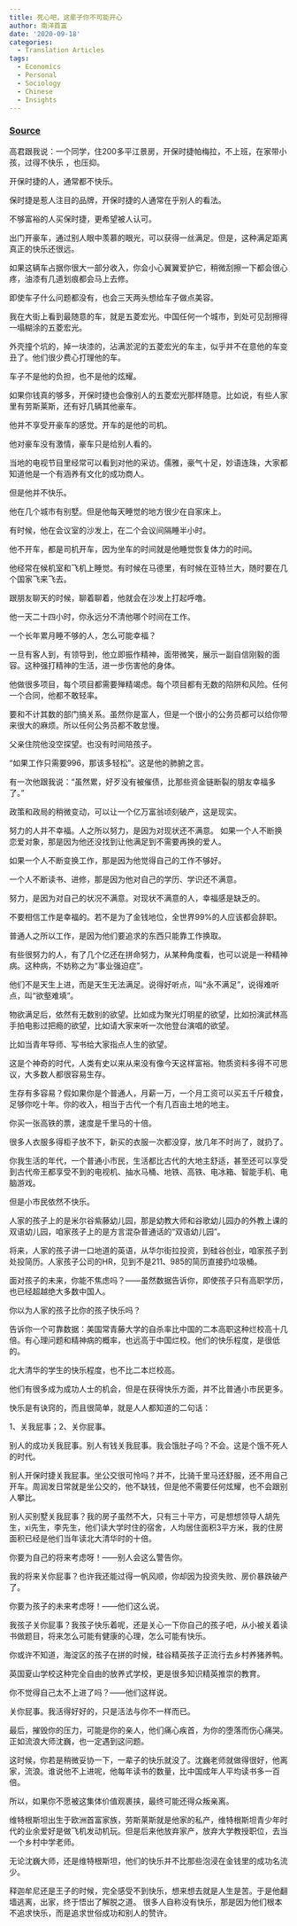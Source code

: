 ```yaml
---
title: 死心吧，这辈子你不可能开心
author: 南洋首富
date: '2020-09-18'
categories:
  - Translation Articles
tags:
  - Economics
  - Personal
  - Sociology
  - Chinese
  - Insights
---
```



### [Source](https://freewechat.com/a/MzU2NTgwOTE0MQ==/2247484737/1)


高君跟我说：一个同学，住200多平江景房，开保时捷帕梅拉，不上班，在家带小孩，过得不快乐 ，也压抑。


开保时捷的人，通常都不快乐。

保时捷是惹人注目的品牌，开保时捷的人通常在乎别人的看法。

不够富裕的人买保时捷，更希望被人认可。

出门开豪车，通过别人眼中羡慕的眼光，可以获得一丝满足。但是，这种满足距离真正的快乐还很远。

如果这辆车占据你很大一部分收入，你会小心翼翼爱护它，稍微刮擦一下都会很心疼，油漆有几道划痕都会马上去修。


即使车子什么问题都没有，也会三天两头想给车子做点美容。

我在大街上看到最随意的车，就是五菱宏光。中国任何一个城市，到处可见刮擦得一塌糊涂的五菱宏光。

外壳撞个坑的，掉一块漆的，沾满淤泥的五菱宏光的车主，似乎并不在意他的车变丑了。他们很少费心打理他的车。

车子不是他的负担，也不是他的炫耀。

如果你钱真的够多，开保时捷也会像别人的五菱宏光那样随意。比如说，有些人家里有劳斯莱斯，还有好几辆其他豪车。

他并不享受开豪车的感觉。开车的是他的司机。

他对豪车没有激情，豪车只是给别人看的。

当地的电视节目里经常可以看到对他的采访。儒雅，豪气十足，妙语连珠，大家都知道他是一个有涵养有文化的成功商人。

但是他并不快乐。

他在几个城市有别墅。但是他每天睡觉的地方很少在自家床上。

有时候，他在会议室的沙发上，在二个会议间隔睡半小时。

他不开车，都是司机开车，因为坐车的时间就是他睡觉恢复体力的时间。

他经常在候机室和飞机上睡觉。有时候在马德里，有时候在亚特兰大，随时要在几个国家飞来飞去。

跟朋友聊天的时候，聊着聊着，他就会在沙发上打起呼噜。

他一天二十四小时，你永远分不清他哪个时间在工作。

一个长年累月睡不够的人，怎么可能幸福？





一旦有客人到，有领导到，他立即振作精神，面带微笑，展示一副自信刚毅的面容。这种强打精神的生活，进一步伤害他的身体。

他做很多项目，每个项目都需要殚精竭虑。每个项目都有无数的陷阱和风险。任何一个合同，他都不敢轻率。

要和不计其数的部门搞关系。虽然你是富人，但是一个很小的公务员都可以给你带来很大的麻烦。所以任何公务员都不敢怠慢。

父亲住院他没空探望。也没有时间陪孩子。

“如果工作只需要996，那该多轻松”。这是他的肺腑之言。

有一次他跟我说：“虽然累，好歹没有被催债，比那些资金链断裂的朋友幸福多了。”

政策和政局的稍微变动，可以让一个亿万富翁顷刻破产，这是现实。

努力的人并不幸福。人之所以努力，是因为对现状还不满意。
如果一个人不断换恋爱对象，那是因为他还没找到让他满足到不需要再换的爱人。

如果一个人不断变换工作，那是因为他觉得自己的工作不够好。

一个人不断读书、进修，那是因为他对自己的学历、学识还不满意。

努力，是因为对自己的状况不满意。对现状不满意的人，幸福感是缺乏的。

不要相信工作是幸福的。若不是为了金钱地位，全世界99%的人应该都会辞职。

普通人之所以工作，是因为他们要追求的东西只能靠工作换取。

有些很努力的人，有了几个亿还在拼命努力，从某种角度看，也可以说是一种精神病。这种病，不妨称之为“事业强迫症”。



他们不是天生上进，而是天生无法满足。说得好听点，叫“永不满足”，说得难听点，叫“欲壑难填”。

物欲满足后，依然有无数别的欲望。比如成为聚光灯明星的欲望，比如扮演武林高手拍电影过把瘾的欲望，比如请大家来听一次他登台演唱的欲望。

比如当青年导师、写书给大家指点人生的欲望。

这是个神奇的时代，人类有史以来从来没有像今天这样富裕。物质资料多得不可思议，大多数人都很容易生存。

生存有多容易？假如果你是个普通人，月薪一万，一个月工资可以买五千斤粮食，足够你吃十年。你的收入，相当于古代一个有几百亩土地的地主。

你买一张高铁的票，速度是千里马的十倍。

很多人衣服多得柜子放不下，新买的衣服一次都没穿，放几年不时尚了，就扔了。

你我生活的年代，一个普通小市民，生活都比古代的大地主舒适，甚至还可以享受到古代帝王都享受不到的电视机、抽水马桶、地铁、高铁、电冰箱、智能手机、电脑游戏。

但是小市民依然不快乐。

人家的孩子上的是米尔谷紫藤幼儿园，那是幼教大师和谷歌幼儿园办的外教上课的双语幼儿园，咱家孩子上的是方言混杂普通话的“双语幼儿园”。

将来，人家的孩子讲一口地道的英语，从华尔街拉投资，到硅谷创业，咱家孩子到处投简历。人家孩子公司的HR，见到不是211、985的简历直接扔垃圾桶。

面对孩子的未来，你能不焦虑吗？——虽然数据告诉你，即使孩子只有高职学历，也已经超越绝大多数中国人。

你以为人家的孩子比你的孩子快乐吗？

告诉你一个可靠数据：美国常青藤大学的自杀率比中国的二本高职这种烂校高十几倍。有心理问题和精神病的概率，也远高于中国烂校。他们的快乐程度，是很低的。

北大清华的学生的快乐程度，也不比二本烂校高。

他们有很多成为成功人士的机会，但是在获得快乐方面，并不比普通小市民更多。

快乐是有诀窍的，而且很简单，就是人人都知道的二句话：



1、关我屁事；2、关你屁事。

别人的成功关我屁事。别人有钱关我屁事。我会饿肚子吗？不会。这是个饿不死人的时代。

别人开保时捷关我屁事。坐公交很可怜吗？并不，比骑千里马还舒服，还不用自己开车。周润发日常就是坐公交的，他不缺钱，但是他不需要任何炫耀，也不会跟别人攀比。

别人买别墅关我屁事？我的房子虽然不大，只有三十平方，可是想想领导人胡先生，xi先生，李先生，他们读大学时住的宿舍，人均居住面积3平方米，我的住房面积已经是他们当年读北大清华时的十倍。

你要为自己的将来考虑呀！——别人会这么警告你。

我的将来关你屁事？也许我还能过得一帆风顺，你却因为投资失败、房价暴跌破产了。

你要为孩子的未来考虑呀！——他们这么说。



我孩子关你屁事？我孩子快乐着呢，还是关心一下你自己的孩子吧，从小被关着读书做题目，将来怎么可能有健康的心理，怎么可能有快乐。

你或许不知道，海淀区的孩子在拼的时候，硅谷精英孩子正流行去乡村养猪养鸭。

英国夏山学校这种完全自由的放养式学校，更是很多知识精英推崇的教育。

你不觉得自己太不上进了吗？——他们这样说。

关你屁事。我活得好好的，只是活法与你不一样而已。





最后，摧毁你的压力，可能是你的亲人，他们痛心疾首，为你的堕落而伤心痛哭。正如流浪大师沈巍，也一定遇到这问题。

这时候，你若是稍微妥协一下，一辈子的快乐就没了。沈巍老师就做得很好，他离家，流浪。谁说他不上进呢，他每年读书的数量，比中国成年人平均读书多一百倍。

所以，如果你不愿被这集体价值观裹挟，最终可能还得众叛亲离。

维特根斯坦出生于欧洲首富家族，劳斯莱斯就是他家的私产，维特根斯坦青少年时代的业余爱好是做飞机发动机玩。但是后来他放弃家产，放弃大学教授职位，去当一个乡村中学老师。

无论沈巍大师，还是维特根斯坦，他们的快乐并不比那些泡浸在金钱里的成功名流少。

释迦牟尼还是王子的时候，完全感受不到快乐，想来想去就是人生是苦。于是他翻墙逃离，出家，终于悟出了解脱之道。
很多人自称没有快乐，那是因为他们根本不追求快乐，而是追求世俗成功和别人的赞许。

